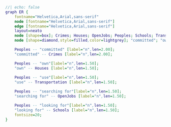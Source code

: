 ```dot
//| echo: false
graph ER {
    fontname="Helvetica,Arial,sans-serif"
    node [fontname="Helvetica,Arial,sans-serif"]
    edge [fontname="Helvetica,Arial,sans-serif"]
    layout=neato
    node [shape=box]; Crimes; Houses; OpenJobs; Peoples; Schools; Transportation;
    node [shape=diamond,style=filled,color=lightgrey]; "committed"; "own";

    Peoples -- "committed" [label="n",len=2.00];
    "committed" -- Crimes [label="n",len=2.00];

    Peoples -- "own"[label="n",len=1.50];
    "own" -- Houses [label="n",len=1.50];
    
    Peoples -- "use"[label="n",len=1.50];
    "use" -- Transportation [label="n",len=1.50];

    Peoples -- "searching for"[label="n",len=1.50];
    "searching for" -- OpenJobs [label="n",len=1.50];

    Peoples -- "looking for"[label="n",len=1.50];
    "looking for" -- Schools [label="n",len=1.50];
    fontsize=20;
}
``` 